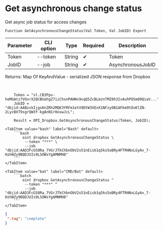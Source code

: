 ﻿---
sidebar_position: 5
---


# Get asynchronous change status
 Get async job status for access changes



`Function GetAsynchronousChangeStatus(Val Token, Val JobID) Export`

  | Parameter | CLI option | Type | Required | Description |
  |-|-|-|-|-|
  | Token | --token | String | &#x2714; | Token |
  | JobID | --job | String | &#x2714; | AsynchronousJobID |

  
  Returns:  Map Of KeyAndValue - serialized JSON response from Dropbox

<br/>




```bsl title="1C:Enterprise/OneScript code example"
    Token = "sl.CB3Ppv-heMGAtz7VGnrX2QCBUahgZ7iiChxnPAHWs9vqQ5ZcBLmznTMZ8h3IvAuhPOSm89QiaV...";
    JobID = "dbjid:AABzvkIjgsKnZRh2MQK3YRFm1etV9DtW3VEnX1NFzy0B1AFkm9tOvKlZN-2LycBXT9sgrQW3f-kgAnN1r0oxwJcL";

    Result = OPI_Dropbox.GetAsynchronousChangeStatus(Token, JobID);
```
 

 <Tabs>
  
    <TabItem value="bash" label="Bash" default>
        ```bash
            oint dropbox GetAsynchronousChangeStatus \
             --token "***" \
             --job "dbjid:AAD3FcG58Ra_7VGrJTkChbnObV2s51nEisb1q5ks5oBRy4FTRHNxLGyAv_7-HzhWZy9BQDJUIs9LSOWsYgAMNMH8"
        ```
    </TabItem>
  
    <TabItem value="bat" label="CMD/Bat" default>
        ```batch
            oint dropbox GetAsynchronousChangeStatus ^
             --token "***" ^
             --job "dbjid:AAD3FcG58Ra_7VGrJTkChbnObV2s51nEisb1q5ks5oBRy4FTRHNxLGyAv_7-HzhWZy9BQDJUIs9LSOWsYgAMNMH8"
        ```
    </TabItem>
</Tabs>


```json title="Result"
{
 ".tag": "complete"
}
```
